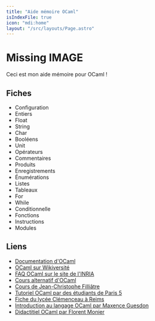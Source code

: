 ```yaml
---
title: "Aide mémoire OCaml"
isIndexFile: true
icon: "mdi:home"
layout: "/src/layouts/Page.astro"
---
```


# Missing IMAGE

Ceci est mon aide mémoire pour OCaml !

## Fiches
- Configuration
- Entiers
- Float
- String
- Char
- Booléens
- Unit
- Opérateurs
- Commentaires
- Produits
- Enregistrements
- Énumérations
- Listes
- Tableaux
- For
- While
- Conditionnelle
- Fonctions
- Instructions
- Modules
  
## Liens
- [Documentation d'OCaml](https://v2.ocaml.org/manual/index.html)
- [OCaml sur Wikiversité](https://fr.wikiversity.org/wiki/Premiers_pas_en_OCaml)
- [FAQ OCaml sur le site de l'INRIA](https://caml.inria.fr/pub/old_caml_site/FAQ/FAQ_EXPERT-fra.html)
- [Cours alternatif d'OCaml](https://ocaml.gelez.xyz/)
- [Cours de Jean-Christophe Filliâtre](https://www.lri.fr/~filliatr/ens/compil/repro/ocaml.pdf)
- [Tutoriel OCaml par des étudiants de Paris 5](http://lucas.texier.free.fr/OCAML_00_Presentation.html)
- [Fiche du lycée Clémenceau à Reims](http://anthony-mansuy.fr/Chapitre1-MPSI.pdf)
- [Introduction au langage OCaml par Maxence Guesdon](https://www.good-eris.net/formation-ocaml/intro.html)
- [Didactitiel OCaml par Florent Monier](http://decapode314.free.fr/ocaml/didacticiel-ocaml.html#def_tailrec)
